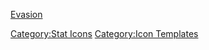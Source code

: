 [[file:icon_Evasion.png|Evasion]]<noinclude>[[Category:Stat Icons]] [[Category:Icon Templates]]</noinclude>